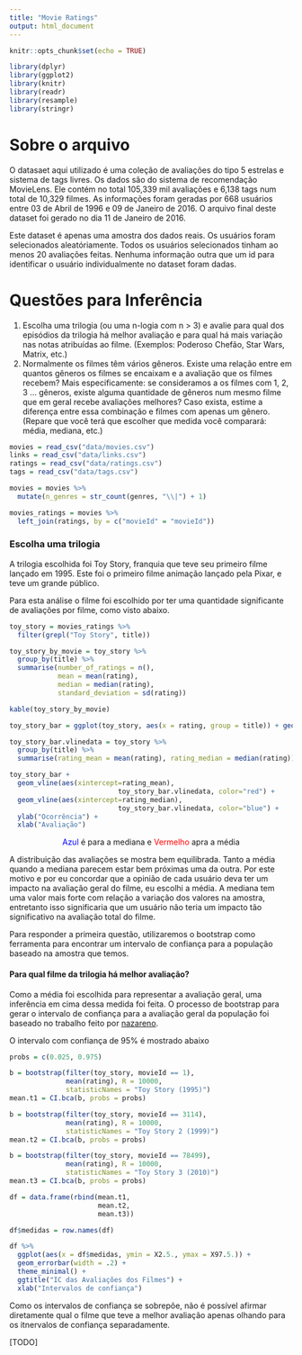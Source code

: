 ```yaml
---
title: "Movie Ratings"
output: html_document
---
```


```r
knitr::opts_chunk$set(echo = TRUE)

library(dplyr)
library(ggplot2)
library(knitr)
library(readr)
library(resample)
library(stringr)
```

# Sobre o arquivo
O datasaet aqui utilizado é uma coleção de avaliações do tipo 5 estrelas e sistema de tags livres. Os dados são do sistema de recomendação MovieLens. Ele contém no total 105,339 mil avaliações e 6,138 tags num total de 10,329 filmes. As informações foram geradas por 668 usuários entre 03 de Abril de 1996 e 09 de Janeiro de 2016. O arquivo final deste dataset foi gerado no dia 11 de Janeiro de 2016.

Este dataset é apenas uma amostra dos dados reais. Os usuários foram selecionados aleatóriamente. Todos os usuários selecionados tinham ao menos 20 avaliações feitas. Nenhuma informação outra que um id para identificar o usuário individualmente no dataset foram dadas.

# Questões para Inferência
1. Escolha uma trilogia (ou uma n-logia com n > 3) e avalie para qual dos episódios da trilogia há melhor avaliação e para qual há mais variação nas notas atribuídas ao filme. (Exemplos: Poderoso Chefão, Star Wars, Matrix, etc.)
2. Normalmente os filmes têm vários gêneros. Existe uma relação entre em quantos gêneros os filmes se encaixam e a avaliação que os filmes recebem? Mais especificamente: se consideramos a os filmes com 1, 2, 3 ... gêneros, existe alguma quantidade de gêneros num mesmo filme que em geral recebe avaliações melhores? Caso exista, estime a diferença entre essa combinação e filmes com apenas um gênero. (Repare que você terá que escolher que medida você comparará: média, mediana, etc.)

```r
movies = read_csv("data/movies.csv")
links = read_csv("data/links.csv")
ratings = read_csv("data/ratings.csv")
tags = read_csv("data/tags.csv")

movies = movies %>%
  mutate(n_genres = str_count(genres, "\\|") + 1)

movies_ratings = movies %>%
  left_join(ratings, by = c("movieId" = "movieId"))
```

### Escolha uma trilogia
A trilogia escolhida foi Toy Story, franquia que teve seu primeiro filme lançado em 1995. Este foi o primeiro filme animação lançado pela Pixar, e teve um grande público.

Para esta análise o filme foi escolhido por ter uma quantidade significante de avaliações por filme, como visto abaixo.

```r
toy_story = movies_ratings %>%
  filter(grepl("Toy Story", title))

toy_story_by_movie = toy_story %>%
  group_by(title) %>%
  summarise(number_of_ratings = n(),
            mean = mean(rating),
            median = median(rating),
            standard_deviation = sd(rating))

kable(toy_story_by_movie)
```

```r
toy_story_bar = ggplot(toy_story, aes(x = rating, group = title)) + geom_bar() + facet_wrap(~ title) + theme_bw()

toy_story_bar.vlinedata = toy_story %>%
  group_by(title) %>%
  summarise(rating_mean = mean(rating), rating_median = median(rating))

toy_story_bar +
  geom_vline(aes(xintercept=rating_mean), 
                           toy_story_bar.vlinedata, color="red") +
  geom_vline(aes(xintercept=rating_median), 
                           toy_story_bar.vlinedata, color="blue") +
  ylab("Ocorrência") +
  xlab("Avaliação")
```
<center>
<span style="color:blue">Azul</span> é para a mediana e <span style="color:red">Vermelho</span> apra a média 
</center>


A distribuição das avaliações se mostra bem equilibrada. Tanto a média quando a mediana parecem estar bem próximas uma da outra. Por este motivo e por eu concordar que a opinião de cada usuário deva ter um impacto na avaliação geral do filme, eu escolhi a média. A mediana tem uma valor mais forte com relação a variação dos valores na amostra, entretanto isso significaria que um usuário não teria um impacto tão significativo na avaliação total do filme.

Para responder a primeira questão, utilizaremos o bootstrap como ferramenta para encontrar um intervalo de confiança para a população baseado na amostra que temos.

#### Para qual filme da trilogia há melhor avaliação?
Como a média foi escolhida para representar a avaliação geral, uma inferência em cima dessa medida foi feita. O processo de bootstrap para gerar o intervalo de confiança para a avaliação geral da população foi baseado no trabalho feito por [nazareno](https://github.com/nazareno/ciencia-de-dados-1/tree/master/4-Inferencia).

O intervalo com confiança de 95% é mostrado abaixo
```r
probs = c(0.025, 0.975)

b = bootstrap(filter(toy_story, movieId == 1),
              mean(rating), R = 10000,
              statisticNames = "Toy Story (1995)")
mean.t1 = CI.bca(b, probs = probs)

b = bootstrap(filter(toy_story, movieId == 3114),
              mean(rating), R = 10000,
              statisticNames = "Toy Story 2 (1999)")
mean.t2 = CI.bca(b, probs = probs)

b = bootstrap(filter(toy_story, movieId == 78499),
              mean(rating), R = 10000,
              statisticNames = "Toy Story 3 (2010)")
mean.t3 = CI.bca(b, probs = probs)

df = data.frame(rbind(mean.t1,
                      mean.t2,
                      mean.t3))

df$medidas = row.names(df)

df %>% 
  ggplot(aes(x = df$medidas, ymin = X2.5., ymax = X97.5.)) + 
  geom_errorbar(width = .2) +
  theme_minimal() +
  ggtitle("IC das Avaliações dos Filmes") +
  xlab("Intervalos de confiança")
```

Como os intervalos de confiança se sobrepõe, não é possível afirmar diretamente qual o filme que teve a melhor avaliação apenas olhando para os itnervalos de confiança separadamente.

[TODO]